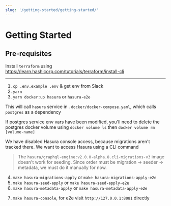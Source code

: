 ```yaml
---
slug: '/getting-started/getting-started/'
---
```


# Getting Started

## Pre-requisites

Install `terraform` using https://learn.hashicorp.com/tutorials/terraform/install-cli

---

1. `cp .env.example .env` & get env from Slack
2. `yarn`
3. `yarn docker:up hasura` or `hasura-e2e`

This will call `hasura` service in `.docker/docker-compose.yaml`, which calls `postgres` as a dependency

If postgres service env vars have been modified, you'll need to delete the postgres docker volume using `docker volume ls` then `docker volume rm [volume-name]`

We have disabled Hasura console access, because migrations aren't tracked there. We want to access Hasura using a CLI command

> The `hasura/graphql-engine:v2.0.0-alpha.8.cli-migrations-v3` image doesn't work for seeding. Since order must be migration -> seeder -> metadata, we must do it manually for now.

4. `make hasura-migrations-apply` or `make hasura-migrations-apply-e2e`
5. `make hasura-seed-apply` or `make hasura-seed-apply-e2e`
6. `make hasura-metadata-apply` or `make hasura-metadata-apply-e2e`
<!-- ![Component Module](/uploads/getting-started-hasura-seed.png){width=400} -->
7. `make hasura-console`, for e2e visit `http://127.0.0.1:8081` directly

<!-- - Visit `hasura/config.yaml` & look at `endpoint` property, make sure it matches the endpoint of your hasura -->
